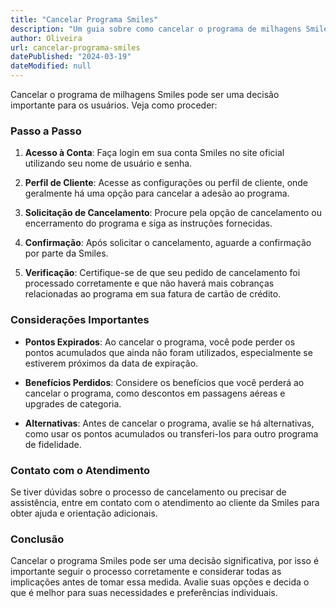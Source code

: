 ```yaml
---
title: "Cancelar Programa Smiles"
description: "Um guia sobre como cancelar o programa de milhagens Smiles, incluindo o passo a passo para realizar o cancelamento e as considerações importantes a serem observadas antes de tomar essa decisão."
author: Oliveira
url: cancelar-programa-smiles
datePublished: "2024-03-19"
dateModified: null
---
```


Cancelar o programa de milhagens Smiles pode ser uma decisão importante para os usuários. Veja como proceder:

### Passo a Passo

1. **Acesso à Conta**: Faça login em sua conta Smiles no site oficial utilizando seu nome de usuário e senha.

2. **Perfil de Cliente**: Acesse as configurações ou perfil de cliente, onde geralmente há uma opção para cancelar a adesão ao programa.

3. **Solicitação de Cancelamento**: Procure pela opção de cancelamento ou encerramento do programa e siga as instruções fornecidas.

4. **Confirmação**: Após solicitar o cancelamento, aguarde a confirmação por parte da Smiles.

5. **Verificação**: Certifique-se de que seu pedido de cancelamento foi processado corretamente e que não haverá mais cobranças relacionadas ao programa em sua fatura de cartão de crédito.

### Considerações Importantes

- **Pontos Expirados**: Ao cancelar o programa, você pode perder os pontos acumulados que ainda não foram utilizados, especialmente se estiverem próximos da data de expiração.
  
- **Benefícios Perdidos**: Considere os benefícios que você perderá ao cancelar o programa, como descontos em passagens aéreas e upgrades de categoria.

- **Alternativas**: Antes de cancelar o programa, avalie se há alternativas, como usar os pontos acumulados ou transferi-los para outro programa de fidelidade.

### Contato com o Atendimento

Se tiver dúvidas sobre o processo de cancelamento ou precisar de assistência, entre em contato com o atendimento ao cliente da Smiles para obter ajuda e orientação adicionais.

### Conclusão

Cancelar o programa Smiles pode ser uma decisão significativa, por isso é importante seguir o processo corretamente e considerar todas as implicações antes de tomar essa medida. Avalie suas opções e decida o que é melhor para suas necessidades e preferências individuais.
